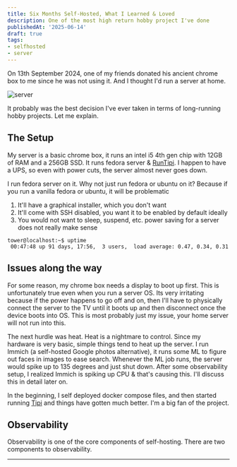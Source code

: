 ```yaml
---
title: Six Months Self-Hosted, What I Learned & Loved
description: One of the most high return hobby project I've done
publishedAt: '2025-06-14'
draft: true
tags:
- selfhosted
- server
---
```


On 13th September 2024, one of my friends donated his ancient chrome box to me since he was not using it. And I thought I'd run a server at home.

![server](/static/images/self-hosting-six-months-review/home-server.jpeg)

It probably was the best decision I've ever taken in terms of long-running hobby projects. Let me explain.

## The Setup

My server is a basic chrome box, it runs an intel i5 4th gen chip with 12GB of RAM and a 256GB SSD. It runs fedora server & [RunTipi](https://runtipi.io). I happen to have a UPS, so even with power cuts, the server almost never goes down.

I run fedora server on it. Why not just run fedora or ubuntu on it? Because if you run a vanilla fedora or ubuntu, it will be problematic

1. It'll have a graphical installer, which you don't want
2. It'll come with SSH disabled, you want it to be enabled by default ideally
3. You would not want to sleep, suspend, etc. power saving for a server does not really make sense

```shell
tower@localhost:~$ uptime
 00:47:48 up 91 days, 17:56,  3 users,  load average: 0.47, 0.34, 0.31
```

## Issues along the way

For some reason, my chrome box needs a display to boot up first. This is unfortunately true even when you run a server OS. Its very irritating because if the power happens to go off and on, then I'll have to physically connect the server to the TV until it boots up and then disconnect once the device boots into OS. This is most probably just my issue, your home server will not run into this.

The next hurdle was heat. Heat is a nightmare to control. Since my hardware is very basic, simple things tend to heat up the server. I run Immich (a self-hosted Google photos alternative), it runs some ML to figure out faces in images to ease search. Whenever the ML job runs, the server would spike up to 135 degrees and just shut down. After some observability setup, I realized Immich is spiking up CPU & that's causing this. I'll discuss this in detail later on.

In the beginning, I self deployed docker compose files, and then started running [Tipi](https://runtipi.io/) and things have gotten much better. I'm a big fan of the project.

## Observability

Observability is one of the core components of self-hosting. There are two components to observability.

---